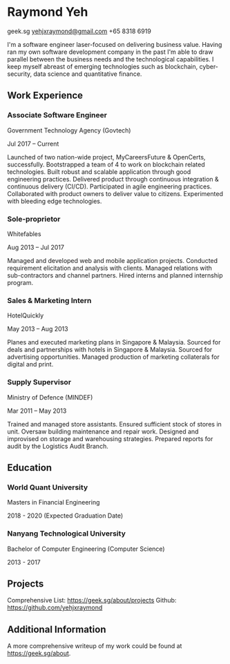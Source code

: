 
Raymond Yeh
===

<i class="fas fa-globe-asia"></i>  geek.sg
<i class="far fa-envelope"></i>  yehjxraymond@gmail.com
<i class="fas fa-phone"></i>  +65 8318 6919

I'm a software engineer laser-focused on delivering business value. Having ran my own software development company in the past I'm able to draw parallel between the business needs and the technological capabilities. I keep myself abreast of emerging technologies such as blockchain, cyber-security, data science and quantitative finance.

## Work Experience

### Associate Software Engineer

Government Technology Agency (Govtech)

Jul 2017 – Current

Launched of two nation-wide project, MyCareersFuture & OpenCerts, successfully.
Bootstrapped a team of 4 to work on blockchain related technologies.
Built robust and scalable application through good engineering practices.
Delivered product through continuous integration & continuous delivery (CI/CD).
Participated in agile engineering practices.
Collaborated with product owners to deliver value to citizens.
Experimented with bleeding edge technologies.

### Sole-proprietor

Whitefables

Aug 2013 – Jul 2017

Managed and developed web and mobile application projects.
Conducted requirement elicitation and analysis with clients.
Managed relations with sub-contractors and channel partners.
Hired interns and planned internship program.

### Sales & Marketing Intern

HotelQuickly

May 2013 – Aug 2013

Planes and executed marketing plans in Singapore & Malaysia.
Sourced for deals and partnerships with hotels in Singapore & Malaysia.
Sourced for advertising opportunities.
Managed production of marketing collaterals for digital and print.

### Supply Supervisor

Ministry of Defence (MINDEF)

Mar 2011 – May 2013

Trained and managed store assistants.
Ensured sufficient stock of stores in unit.
Oversaw building maintenance and repair work.
Designed and improvised on storage and warehousing strategies.
Prepared reports for audit by the Logistics Audit Branch.

## Education

### World Quant University

Masters in Financial Engineering

2018 - 2020 (Expected Graduation Date)

### Nanyang Technological University

Bachelor of Computer Engineering (Computer Science)

2013 - 2017

## Projects

Comprehensive List: https://geek.sg/about/projects
Github: https://github.com/yehjxraymond

## Additional Information

A more comprehensive writeup of my work could be found at https://geek.sg/about.
